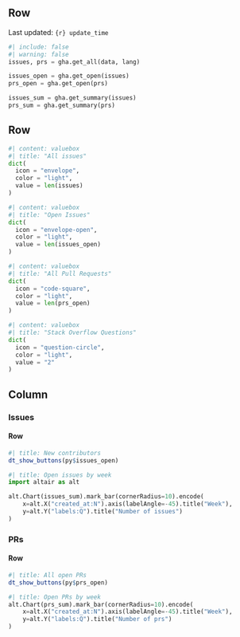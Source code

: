 ## Row {height="1%"}

Last updated: `{r} update_time`

<!-- Issues, issues not yet closed (open issues) and pull requests created in the last 3 months. TODO: Questions? -->

```python
#| include: false
#| warning: false
issues, prs = gha.get_all(data, lang)

issues_open = gha.get_open(issues)
prs_open = gha.get_open(prs)

issues_sum = gha.get_summary(issues)
prs_sum = gha.get_summary(prs)
```

## Row  {height="20%"}

```python
#| content: valuebox
#| title: "All issues"
dict(
  icon = "envelope",
  color = "light",
  value = len(issues)
)
```

```python
#| content: valuebox
#| title: "Open Issues"
dict(
  icon = "envelope-open",
  color = "light",
  value = len(issues_open)
)
```

```python
#| content: valuebox
#| title: "All Pull Requests"
dict(
  icon = "code-square",
  color = "light",
  value = len(prs_open)
)
```

```python
#| content: valuebox
#| title: "Stack Overflow Questions"
dict(
  icon = "question-circle",
  color = "light",
  value = "2"
)
```

## Column {.tabset}

### Issues

#### Row 
```r
#| title: New contributors
dt_show_buttons(py$issues_open)
```


```python
#| title: Open issues by week
import altair as alt

alt.Chart(issues_sum).mark_bar(cornerRadius=10).encode(
    x=alt.X("created_at:N").axis(labelAngle=-45).title("Week"),
    y=alt.Y("labels:Q").title("Number of issues")
)
```

### PRs

#### Row 

```r
#| title: All open PRs
dt_show_buttons(py$prs_open)
```


```python
#| title: Open PRs by week
alt.Chart(prs_sum).mark_bar(cornerRadius=10).encode(
    x=alt.X("created_at:N").axis(labelAngle=-45).title("Week"),
    y=alt.Y("labels:Q").title("Number of prs")
)
```
